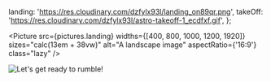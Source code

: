 
  landing: 'https://res.cloudinary.com/dzfylx93l/landing_on89qr.png',
  takeOff: 'https://res.cloudinary.com/dzfylx93l/astro-takeoff-1_ecdfxf.gif',
};

<Picture
  src={pictures.landing}
  widths={[400, 800, 1000, 1200, 1920]}
  sizes="calc(13em + 38vw)"
  alt="A landscape image"
  aspectRatio={'16:9'}
  class="lazy"
/>

<img src={pictures.takeOff} alt="Let's get ready to rumble!" />

